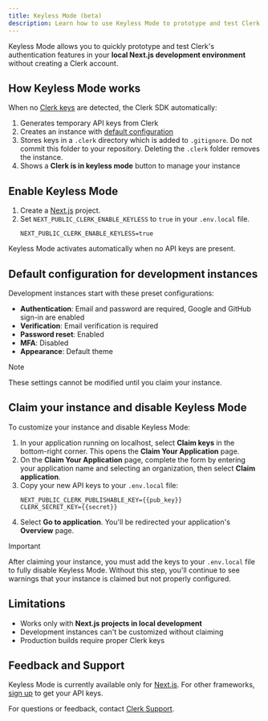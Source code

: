 ```yaml
---
title: Keyless Mode (beta)
description: Learn how to use Keyless Mode to prototype and test Clerk's authentication features locally without creating an account or managing API keys.
---
```


Keyless Mode allows you to quickly prototype and test Clerk's authentication features in your **local Next.js development environment** without creating a Clerk account.

## How Keyless Mode works

When no [Clerk keys](/docs/deployments/clerk-environment-variables#clerk-publishable-and-secret-keys) are detected, the Clerk SDK automatically:

1. Generates temporary API keys from Clerk
1. Creates an instance with [default configuration](#default-configuration-for-development-instances)
1. Stores keys in a `.clerk` directory which is added to `.gitignore`. Do not commit this folder to your repository. Deleting the `.clerk` folder removes the instance.
1. Shows a **Clerk is in keyless mode** button to manage your instance

## Enable Keyless Mode

1. Create a [Next.js](/docs/quickstarts/nextjs) project.
1. Set `NEXT_PUBLIC_CLERK_ENABLE_KEYLESS` to `true` in your `.env.local` file.
   ```env {{ filename: '.env.local' }}
   NEXT_PUBLIC_CLERK_ENABLE_KEYLESS=true
   ```

Keyless Mode activates automatically when no API keys are present.

## Default configuration for development instances

Development instances start with these preset configurations:

- **Authentication**: Email and password are required, Google and GitHub sign-in are enabled
- **Verification**: Email verification is required
- **Password reset**: Enabled
- **MFA**: Disabled
- **Appearance**: Default theme

> [!NOTE]
> These settings cannot be modified until you claim your instance.

## Claim your instance and disable Keyless Mode

To customize your instance and disable Keyless Mode:

1. In your application running on localhost, select **Claim keys** in the bottom-right corner. This opens the **Claim Your Application** page.
1. On the **Claim Your Application** page, complete the form by entering your application name and selecting an organization, then select **Claim application**.
1. Copy your new API keys to your `.env.local` file:
   ```env {{ filename: '.env.local' }}
   NEXT_PUBLIC_CLERK_PUBLISHABLE_KEY={{pub_key}}
   CLERK_SECRET_KEY={{secret}}
   ```
1. Select **Go to application**. You'll be redirected your application's **Overview** page.

> [!IMPORTANT]
> After claiming your instance, you must add the keys to your `.env.local` file to fully disable Keyless Mode. Without this step, you'll continue to see warnings that your instance is claimed but not properly configured.

## Limitations

- Works only with **Next.js projects in local development**
- Development instances can't be customized without claiming
- Production builds require proper Clerk keys

## Feedback and Support

Keyless Mode is currently available only for [Next.js](/docs/quickstarts/nextjs). For other frameworks, [sign up](https://dashboard.clerk.com/sign-up) to get your API keys.

For questions or feedback, contact [Clerk Support](https://clerk.com/contact/support).
